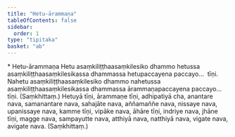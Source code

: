 ```yaml
---
title: "Hetu-ārammaṇa"
tableOfContents: false
sidebar:
  order: 1
type: "tipitaka"
basket: "ab"
---
```



<DynamicBreadcrumb />

<Paragraph type="center">
* Hetu-ārammaṇa
</Paragraph>

<Division number="206">

<Paragraph number="386">
Hetu asaṃkiliṭṭhaasaṃkilesiko dhammo hetussa asaṃkiliṭṭhaasaṃkilesikassa dhammassa hetupaccayena paccayo…  tīṇi.
</Paragraph>

<Paragraph number="387">
Nahetu asaṃkiliṭṭhaasaṃkilesiko dhammo nahetussa asaṃkiliṭṭhaasaṃkilesikassa dhammassa ārammaṇapaccayena paccayo…  tīṇi. (Saṃkhittaṃ.)
</Paragraph>

</Division>
<Division number="207">

<Paragraph number="388">
Hetuyā tīṇi, ārammaṇe tīṇi, adhipatiyā cha, anantare nava, samanantare nava, sahajāte nava, aññamaññe nava, nissaye nava, upanissaye nava, kamme tīṇi, vipāke nava, āhāre tīṇi, indriye nava, jhāne tīṇi, magge nava, sampayutte nava, atthiyā nava, natthiyā nava, vigate nava, avigate nava. (Saṃkhittaṃ.)
</Paragraph>
</Division>